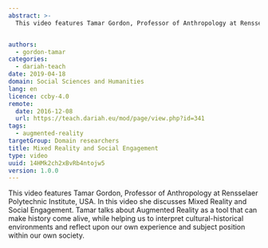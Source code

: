 ```yaml
---
abstract: >-
  This video features Tamar Gordon, Professor of Anthropology at Rensselaer Polytechnic Institute, USA. In this video she discusses Mixed Reality and Social Engagement. Tamar talks about Augmented Reality as a tool that can make history come alive, while helping us to interpret cultural-historical environments and reflect upon our own experience and subject position within our own society.


authors:
  - gordon-tamar
categories:
  - dariah-teach
date: 2019-04-18
domain: Social Sciences and Humanities
lang: en
licence: ccby-4.0
remote:
  date: 2016-12-08
  url: https://teach.dariah.eu/mod/page/view.php?id=341
tags:
  - augmented-reality
targetGroup: Domain researchers
title: Mixed Reality and Social Engagement
type: video
uuid: 14HMk2ch2xBvRb4ntojw5
version: 1.0.0
---
```


This video features Tamar Gordon, Professor of Anthropology at Rensselaer Polytechnic Institute, USA. In this video she discusses Mixed Reality and Social Engagement. Tamar talks about Augmented Reality as a tool that can make history come alive, while helping us to interpret cultural-historical environments and reflect upon our own experience and subject position within our own society.

<VideoCard
  title="Mixed Reality and Social Engagement"
  id="ioUh30dOkj0"
  image="/assets/images/cms/resources/mixed-reality-and-social-engagement/tamar-gordon.jpg"
/>
